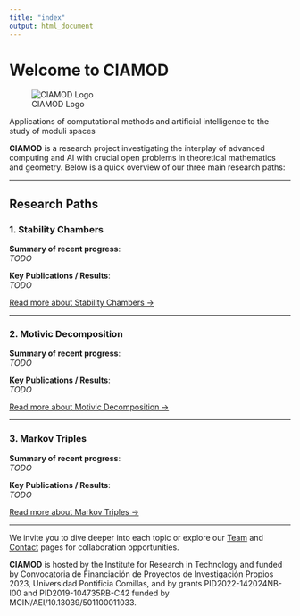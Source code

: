```yaml
---
title: "index"
output: html_document
---
```


# Welcome to CIAMOD

![CIAMOD Logo](../man/figures/ciamod_logo.png) 

Applications of computational methods and artificial intelligence to the study of moduli spaces

**CIAMOD** is a research project investigating the interplay of advanced computing and AI with crucial open problems in theoretical mathematics and geometry. Below is a quick overview of our three main research paths:

---

## Research Paths

### 1. Stability Chambers
**Summary of recent progress**:  
*TODO*  

**Key Publications / Results**:  
*TODO*  

[Read more about Stability Chambers →](articles/stability_chambers.html)

---

### 2. Motivic Decomposition
**Summary of recent progress**:  
*TODO*  

**Key Publications / Results**:  
*TODO*  

[Read more about Motivic Decomposition →](articles/motivic_decomposition.html)

---

### 3. Markov Triples
**Summary of recent progress**:  
*TODO*  

**Key Publications / Results**:  
*TODO*  

[Read more about Markov Triples →](articles/markov_triples.html)

---

We invite you to dive deeper into each topic or explore our [Team](articles/team.html) and [Contact](articles/about.html) pages for collaboration opportunities.

**CIAMOD** is hosted by the Institute for Research in Technology and funded by Convocatoria de Financiación de Proyectos de Investigación Propios 2023, Universidad Pontificia Comillas, and by grants PID2022-142024NB-I00 and PID2019-104735RB-C42 funded by MCIN/AEI/10.13039/501100011033.

